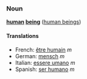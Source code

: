 ===Noun===
'''[[human]] [[being]]''' ([[human beings]])

====Translations====
*French: [[être humain]] ''m''
*German: [[mensch]] ''m''
*Italian: [[essere umano]] ''m''
*Spanish: [[ser humano]] ''m''